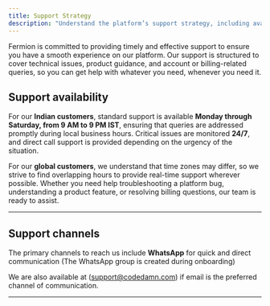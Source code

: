 ```yaml
---
title: Support Strategy
description: "Understand the platform’s support strategy, including available help channels, escalation processes, and best practices for getting assistance."
---
```


Fermion is committed to providing timely and effective support to ensure you have a smooth experience on our platform.
Our support is structured to cover technical issues, product guidance, and account or billing-related queries, so you 
can get help with whatever you need, whenever you need it. 

## Support availability

For our **Indian customers**, standard support is available 
**Monday through Saturday, from 9 AM to 9 PM IST**, ensuring that queries are addressed promptly during local business hours. 
Critical issues are monitored **24/7**, and direct call support is provided depending on the urgency of the situation.  


For our **global customers**, we understand that time zones may differ, 
so we strive to find overlapping hours to provide real-time support wherever possible. 
Whether you need help troubleshooting a platform bug, understanding a product feature, 
or resolving billing questions, our team is ready to assist. 

---

## Support channels

The primary channels to reach us include **WhatsApp** for quick and direct communication (The WhatsApp group is created during onboarding)


We are also available at (support@codedamn.com) if email is the preferred channel of communication.

---